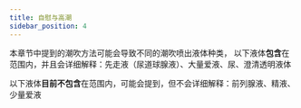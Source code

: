 ```yaml
---
title: 自慰与高潮
sidebar_position: 4
---
```


本章节中提到的潮吹方法可能会导致不同的潮吹喷出液体种类，
以下液体**包含**在范围内，并且会详细解释：先走液（尿道球腺液）、大量爱液、尿、澄清透明液体

以下液体**目前不包含**在范围内，可能会提到，但不会详细解释：前列腺液、精液、少量爱液